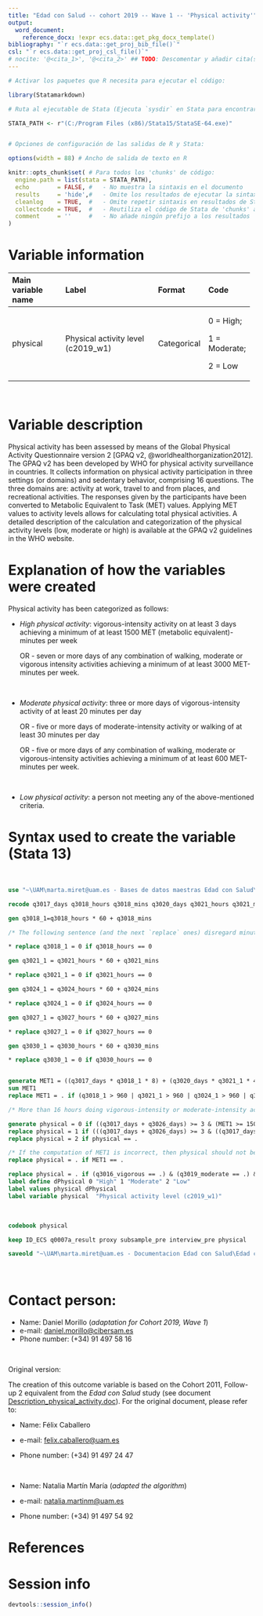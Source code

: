 ```yaml
---
title: "Edad con Salud -- cohort 2019 -- Wave 1 -- 'Physical activity'"
output:
  word_document:
    reference_docx: !expr ecs.data::get_pkg_docx_template()
bibliography: "`r ecs.data::get_proj_bib_file()`"
csl: "`r ecs.data::get_proj_csl_file()`"
# nocite: '@<cita_1>', '@<cita_2>' ## TODO: Descomentar y añadir cita(s) o borrar campo
---
```


```r
# Activar los paquetes que R necesita para ejecutar el código:

library(Statamarkdown)

# Ruta al ejecutable de Stata (Ejecuta `sysdir` en Stata para encontrar la ruta)

STATA_PATH <- r"(C:/Program Files (x86)/Stata15/StataSE-64.exe)"


# Opciones de configuración de las salidas de R y Stata:

options(width = 88) # Ancho de salida de texto en R

knitr::opts_chunk$set( # Para todos los 'chunks' de código:
  engine.path = list(stata = STATA_PATH),
  echo        = FALSE, #   - No muestra la sintaxis en el documento
  results     = 'hide',#   - Omite los resultados de ejecutar la sintaxis
  cleanlog    = TRUE,  #   - Omite repetir sintaxis en resultados de Stata
  collectcode = TRUE,  #   - Reutiliza el código de Stata de 'chunks' anteriores
  comment     = ''     #   - No añade ningún prefijo a los resultados
)
```

# Variable information

+--------------------+------------------------------------+-------------+---------------+
| Main variable name | Label                              | Format      | Code          |
+:===================+:===================================+:============+:==============+
| physical           | Physical activity level (c2019_w1) | Categorical | 0 = High;     |
|                    |                                    |             |               |
|                    |                                    |             | 1 = Moderate; |
|                    |                                    |             |               |
|                    |                                    |             | 2 = Low       |
+--------------------+------------------------------------+-------------+---------------+

<br>

# Variable description

Physical activity has been assessed by means of the Global Physical Activity Questionnaire version 2 [GPAQ v2, @worldhealthorganization2012]. The GPAQ v2 has been developed by WHO for physical activity surveillance in countries. It collects information on physical activity participation in three settings (or domains) and sedentary behavior, comprising 16 questions. The three domains are: activity at work, travel to and from places, and recreational activities. The responses given by the participants have been converted to Metabolic Equivalent to Task (MET) values. Applying MET values to activity levels allows for calculating total physical activities. A detailed description of the calculation and categorization of the physical activity levels (low, moderate or high) is available at the GPAQ v2 guidelines in the WHO website.

# Explanation of how the variables were created

Physical activity has been categorized as follows:

-   *High physical activity*: vigorous-intensity activity on at least 3 days achieving a minimum of at least 1500 MET (metabolic equivalent)-minutes per week

    OR - seven or more days of any combination of walking, moderate or vigorous intensity activities achieving a minimum of at least 3000 MET-minutes per week.

<br>

-   *Moderate physical activity*: three or more days of vigorous-intensity activity of at least 20 minutes per day

    OR - five or more days of moderate-intensity activity or walking of at least 30 minutes per day

    OR - five or more days of any combination of walking, moderate or vigorous-intensity activities achieving a minimum of at least 600 MET-minutes per week.

<br>

-   *Low physical activity*: a person not meeting any of the above-mentioned criteria.

# Syntax used to create the variable (Stata 13)

<br>

```stata
use "~\UAM\marta.miret@uam.es - Bases de datos maestras Edad con Salud\Ola_3\Cohorte_2019\rawdata_c2019w1.dta"
```

```stata
recode q3017_days q3018_hours q3018_mins q3020_days q3021_hours q3021_mins q3023_days q3024_hours q3024_mins q3026_days q3027_hours q3027_mins q3029_days q3030_hours q3030_mins (. = 0) if q0007a_result == 1

gen q3018_1=q3018_hours * 60 + q3018_mins

/* The following sentence (and the next `replace` ones) disregard minutes below 1 hour. As far as I can say, this part of the syntax is incorrectly inherited from previous waves (see comment by Elvira in Wave-2 version): */

* replace q3018_1 = 0 if q3018_hours == 0

gen q3021_1 = q3021_hours * 60 + q3021_mins

* replace q3021_1 = 0 if q3021_hours == 0

gen q3024_1 = q3024_hours * 60 + q3024_mins

* replace q3024_1 = 0 if q3024_hours == 0

gen q3027_1 = q3027_hours * 60 + q3027_mins

* replace q3027_1 = 0 if q3027_hours == 0

gen q3030_1 = q3030_hours * 60 + q3030_mins

* replace q3030_1 = 0 if q3030_hours == 0


generate MET1 = ((q3017_days * q3018_1 * 8) + (q3020_days * q3021_1 * 4) + (q3023_days * q3024_1 * 4) + (q3026_days * q3027_1 * 8) + (q3029_days * q3030_1 * 4))
sum MET1
replace MET1 = . if (q3018_1 > 960 | q3021_1 > 960 | q3024_1 > 960 | q3027_1 > 960 | q3030_1 > 960) | ((q3017_days == 0 & q3018_1 > 0)| (q3020_days == 0 & q3021_1 > 0)|(q3023_days == 0 & q3024_1 > 0)|(q3026_days == 0 & q3027_1 > 0)|(q3029_days == 0 & q3030_1 > 0))

/* More than 16 hours doing vigorous-intensity or moderate-intensity activities, is considered to be a missing value. The previous command aims to correct possible mistakes in the database. */

generate physical = 0 if ((q3017_days + q3026_days) >= 3 & (MET1 >= 1500)) | (((q3017_days + q3020_days + q3023_days + q3026_days + q3029_days) >= 7) & (MET1 >= 3000))
replace physical = 1 if (((q3017_days + q3026_days) >= 3 & ((q3017_days * q3018_1) + (q3026_days * q3027_1)) >= 60) | ((q3020_days + q3023_days + q3029_days) >= 5 & ((q3020_days * q3021_1) + (q3023_days * q3024_1) + (q3029_days * q3030_1)) >= 150) | ((q3017_days + q3020_days + q3023_days + q3026_days + q3029_days) >= 5 & (MET1 >= 600))) & (physical != 0)
replace physical = 2 if physical == .

/* If the computation of MET1 is incorrect, then physical should not be computed either, so the following line needs to be added: */
replace physical = . if MET1 == .  

replace physical = . if (q3016_vigorous == .) & (q3019_moderate == .) & (q3022_walk == .) & (q3025_leisure == .) & (q3028_moderate == .)
label define dPhysical 0 "High" 1 "Moderate" 2 "Low"
label values physical dPhysical
label variable physical  "Physical activity level (c2019_w1)"
```

<br>

```stata
codebook physical
```

```stata
keep ID_ECS q0007a_result proxy subsample_pre interview_pre physical

saveold "~\UAM\marta.miret@uam.es - Documentacion Edad con Salud\Edad con salud - Ola 3\Outcomes\Cohorte 2019\Outcome datasets\Outcome_physicalactivity.dta", replace version(13)
```

<br>

# Contact person:

-   Name: Daniel Morillo (*adaptation for Cohort 2019, Wave 1*)
-   e-mail: [daniel.morillo\@cibersam.es](mailto:daniel.morillo@cibersam.es){.email}
-   Phone number: (+34) 91 497 58 16

<br>

Original version:

The creation of this outcome variable is based on the Cohort 2011, Follow-up 2 equivalent from the *Edad con Salud* study (see document [Description_physical_activity.doc](https://dauam-my.sharepoint.com/:w:/r/personal/marta_miret_uam_es/Documents/Edad%20con%20Salud/Documentacion%20Edad%20con%20Salud/Edad%20con%20salud%20-%20Ola%203/Outcomes/Cohorte%202011/Outcome%20descriptions/Description_physical%20activity.docx?d=w4977473cde4f4cf08817f94ecf019524&csf=1&web=1&e=R7p3oQ)). For the original document, please refer to:

-   Name: Félix Caballero

-   e-mail: [felix.caballero\@uam.es](mailto:felix.caballero@uam.es)

-   Phone number: (+34) 91 497 24 47

<br>

-   Name: Natalia Martín María (*adapted the algorithm*)

-   e-mail: [natalia.martinm\@uam.es](mailto:natalia.martinm@uam.es)

-   Phone number: (+34) 91 497 54 92

# References

::: {#refs}
:::

\newpage

# Session info

```r
devtools::session_info()
```
